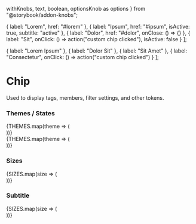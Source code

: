   withKnobs,
  text,
  boolean,
  optionsKnob as options
} from "@storybook/addon-knobs";


  { label: "Lorem", href: "#lorem" },
  { label: "Ipsum", href: "#ipsum", isActive: true, subtitle: "active" },
  { label: "Dolor", href: "#dolor", onClose: () => {} },
  {
    label: "Sit",
    onClick: () => action("custom chip clicked"),
    isActive: false
  }
];

  { label: "Lorem Ipsum" },
  { label: "Dolor Sit" },
  { label: "Sit Amet" },
  { label: "Consectetur", onClick: () => action("custom chip clicked") }
];

<Meta title="Interactive|Chip" decorators={[withKnobs]} component={Chip} />

# Chip

<Story name="Knobs">
  <Chip
    isActive={boolean("isActive", false)}
    label={text("label", "Hello World")}
    subtitle={text("subtitle", "")}
    onClose={action("close")}
    onClick={action("clicked")}
    size={options("size", arrayToOptions(SIZES), undefined, {
      display: "inline-radio"
    })}
    theme={options("theme", THEMES, undefined, { display: "inline-radio" })}
  />
</Story>

<Props of={Chip} />

Used to display tags, members, filter settings, and other tokens.

### Themes / States

<Preview>
  <Story name="Themes">
    <div>
    {THEMES.map(theme => (
      <div className="margin--right--half margin--bottom--half display--inlineBlock">
        <Chip theme={theme} label={theme} />
      </div>
    ))}
    <br />
    {THEMES.map(theme => (
      <div className="margin--right--half margin--bottom--half display--inlineBlock">
        <Chip theme={theme} label={theme} isActive />
      </div>
    ))}
    </div>
  </Story>
</Preview>

### Sizes

<Preview>
  <Story name="Sizes">
    {SIZES.map(size => (
      <div className="margin--right--half margin--bottom--half display--inlineBlock">
        <Chip size={size} label={`Size: ${size}`} />
      </div>
    ))}
  </Story>
</Preview>

### Subtitle

<Preview>
  <Story name="Subtitle">
    {SIZES.map(size => (
      <div className="margin--right--half margin--bottom--half display--inlineBlock">
        <Chip size={size} label="Chip" subtitle="subtitle" />
      </div>
    ))}
  </Story>
</Preview>

<!-- storiesOf('Interactive/Chip', module)
  .addDecorator(withKnobs)
  .add(
    'Knobs',
    () => (
      <Chip
        isActive={boolean('isActive', false)}
        label={text('label', 'Hello World')}
        subtitle={text('subtitle', '')}
        onClose={action('close')}
        onClick={action('clicked')}
        size={options('size', arrayToOptions(['s', 'm']), 's', {
          display: 'inline-radio',
        })}
        theme={options(
          'theme',
          {
            gray: 'gray',
            blue: 'blue',
            outline: 'outline',
          },
          'gray',
          { display: 'inline-radio' }
        )}
      />
    ),
    { notes: { markdown: README } }
  )
  .add('Variations', () => (
    <React.Fragment>
      <div>
        {chipsTwo.map((chip) => (
          <Chip {...chip} key={chip.label} theme="outline" />
        ))}
      </div>
      <br />
      {chips.map((chip) => (
        <Chip {...chip} key={chip.label} size="s" />
      ))}
      <br />
      {chips.map((chip) => (
        <Chip {...chip} key={chip.label} theme="blue" size="s" />
      ))}
      <br />
      <br />
      {chips.map((chip) => (
        <Chip {...chip} key={chip.label} />
      ))}
      <br />
      {chips.map((chip) => (
        <Chip {...chip} key={chip.label} theme="blue" />
      ))}
    </React.Fragment>
  )); -->
